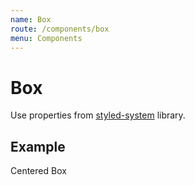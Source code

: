 ```yaml
---
name: Box
route: /components/box
menu: Components
---
```




# Box

Use properties from [styled-system](https://styled-system.com/api#core) library.

## Example

<Playground>
  <Box
    display="flex"
    width={1}
    height="500px"
    justifyContent="center"
    alignItems="center"
    bg="gainsboro"
  >
    <Box size="100px" bg="white" padding="50px">
      Centered Box
    </Box>
  </Box>
</Playground>
